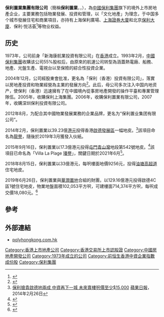 {{For|同為[[中國保利集團|中國保利集團]]旗下，前稱為「保利地產」的中國內地房地產企業|保利發展控股}}
{{Infobox company
| company_name_zh = 
| company_name = 保利置業
| company_logo = [[File:polyhk.gif|File:polyhk.gif]]
| company_type = [[上市公司|上市公司]]
| foundation = 1973年，[[香港|香港]]
| location = {{CHN}}[[上海保利广场|上海保利广场]]
| industry = 房地產
| key_people = 
| parent = [[中國保利集團|中國保利集團]]
| sales = 
| profit = 
| assets = 2,055 億港元（2020年）
| market_value = 
| num_employees = 
| revenue = 313亿港元（2020年）
| products = 
| homepage = http://www.polyhongkong.com.hk
| name_en = Poly Property Group Co., Limited
| native_name = 保利置業集團有限公司
}}

'''保利置業集團有限公司'''（簡稱'''保利置業'''，{{Lang-en|Poly Property Group Co., Limited}}，{{hkex|0119}}），為[[中國保利集團|中國保利集團]]旗下的境外上市房地產企业，主要業務包括物業發展、投資和管理，以「文化地產」为理念，于中国多个城市發展住宅和商業項目，亦持有上海保利廣場、[[上海证券大厦|上海證券大廈]]和北京[[保利大厦|保利大廈]]、保利·悦活荟<ref>{{cite news |title=保利·悦活荟12月23日正式开业 助力宝山淞南地区消费升级 |url=http://m.winshang.com/news631778.html |accessdate=2022-02-20 |archive-date=2022-02-20 |archive-url=https://web.archive.org/web/20220220053032/http://m.winshang.com/news631778.html }}</ref>等物业权益。

== 历史 ==
1973年，公司前身「新海康航業投資有限公司」在[[香港|香港]]成立。1993年2月，[[中國保利集團|中國保利集團]]收購该公司55%股权后，由原來的航運公司转型為涵蓋熱電廠、船務、地產、光盤生產、電視台以至保險的綜合性投資企業。

2004年12月，公司經股東會批准，更名為「保利（香港）投資有限公司」，落實以房地產投資和物業經營為主業的發展方向<ref>{{Cite web |url=http://www.linkshop.com.cn/web/archives/2008/90931.shtml |title=大股東注入土地資源 香江和保利主業聚焦地產，2009年5月9日 |accessdate=2016年5月18日 |archive-date=2017年3月24日 |archive-url=https://web.archive.org/web/20170324174709/http://www.linkshop.com.cn/web/archives/2008/90931.shtml |dead-url=no }}</ref>。此后，母公司多次注入中国内地资产，使保利（香港）迅速擁有了在中國境內從事房地產開發的操作平臺和專業管理隊伍。2005年，收購保利上海集團。2006年，收購保利置業有限公司，2007年，收購深圳保利投資有限公司。

2012年8月，为配合其中國物業發展業務的企業品牌，更名为“保利置业集团有限公司”。

2014年2月，保利置業以39.23億[[港元|港元]]投得香港[[啟德發展區|啟德發展區]]一幅地皮。<ref>[http://hk.apple.nextmedia.com/financeestate/art/20140226/18637854 保利搶貴啟德地兩成 中資再下一城 未來賣樓呎價至少$15,000] {{Wayback|url=http://hk.apple.nextmedia.com/financeestate/art/20140226/18637854 |date=20140314054633 }} [[蘋果日報_(香港)|蘋果日報]]，2014年2月26日</ref>該項目命名為[[龍譽|龍譽]]，隨後於2019年3月獲發入伙紙。

2015年9月16日，保利置業以17.3億港元投得[[屯門|屯門]][[青山灣|青山灣]]地段第542號地皮。<ref>{{Cite web |url=https://www.etnet.com.hk/www/tc/news/categorized_news_detail.php?newsid=ETN250916921&page=1&category=latest |title=【本港樓市】保利置業以逾１７億元奪新界屯門青山地皮，好過預期 |accessdate=2015-09-16 |archive-date=2015-09-28 |archive-url=https://web.archive.org/web/20150928072600/https://www.etnet.com.hk/www/tc/news/categorized_news_detail.php?newsid=ETN250916921&page=1&category=latest |dead-url=no }}</ref>該項目已命名為「Villa La Plage [[瑧譽|瑧譽]]」，關鍵日期於2021年6月<ref>{{Cite web|url=https://www.villalaplage.hk|title=Villa La Plage|accessdate=2020-10-14|archive-date=2020-10-16|archive-url=https://web.archive.org/web/20201016115908/https://www.villalaplage.hk/|dead-url=no}}</ref>。

2018年8月15日，保利置業以33億港元，每呎樓面地價9256元，投得[[油塘|油塘]][[高超道|高超道]]住宅地皮。

2019年6月26日，保利置業與[[華潤置地|華潤置地]]合組的財團，以129.16億港元投得啟德4C區1號住宅地皮，物業地盤面積102,053平方呎，可建樓面714,374平方呎，每呎成交價18,080元。<ref>{{cite web |url=https://www.hk01.com/%E5%9C%B0%E7%94%A2%E6%A8%93%E5%B8%82/345288/%E6%BD%A4%E5%9C%B0%E5%A4%A5%E4%BF%9D%E5%88%A9%E6%93%8A%E6%95%975%E5%90%8D%E5%B0%8D%E6%89%8B-%E6%96%A5129-16%E5%84%84%E5%A5%AA%E5%95%9F%E5%BE%B7%E6%96%B0%E4%BD%8F%E5%AE%85%E5%9C%B0%E7%8E%8B |title=潤地夥保利擊敗5名對手　斥129.16億奪啟德新住宅地王 |publisher=hk01 |date=2019年6月26日 |accessdate=2019-12-09 |archive-date=2019年12月8日 |archive-url=https://web.archive.org/web/20191208163237/https://www.hk01.com/%E5%9C%B0%E7%94%A2%E6%A8%93%E5%B8%82/345288/%E6%BD%A4%E5%9C%B0%E5%A4%A5%E4%BF%9D%E5%88%A9%E6%93%8A%E6%95%975%E5%90%8D%E5%B0%8D%E6%89%8B-%E6%96%A5129-16%E5%84%84%E5%A5%AA%E5%95%9F%E5%BE%B7%E6%96%B0%E4%BD%8F%E5%AE%85%E5%9C%B0%E7%8E%8B |dead-url=no }}</ref>

==參考==
{{reflist}}

==外部連結==
*[https://web.archive.org/web/20080705223026/http://www.polyhongkong.com.hk/ polyhongkong.com.hk]

[[Category:香港上市地產公司|Category:香港上市地產公司]]
[[Category:香港交易所上市認股證|Category:香港交易所上市認股證]]
[[Category:中國房地產開發公司|Category:中國房地產開發公司]]
[[Category:1973年成立的公司|Category:1973年成立的公司]]
[[Category:前恒生香港中資企業指數成份股|Category:前恒生香港中資企業指數成份股]]
[[Category:保利集團|Category:保利集團]]
